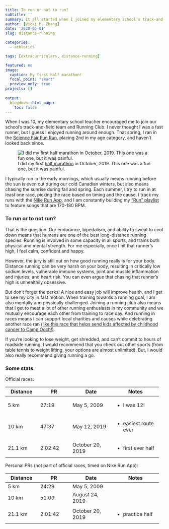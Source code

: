 ```yaml
---
title: To run or not to run?
subtitle: ''
summary: It all started when I joined my elementary school’s track-and-field team and now I am running multiple long-distance races each year. 
author: [Vicki M. Zhang]
date: '2020-05-01'
slug: distance-running

categories:
  - athletics

tags: [extracurriculars, distance-running]

featured: no
image:
  caption: My first half marathon!
  focal_point: "smart"
  preview_only: true
projects: []
  
output:
  blogdown::html_page:
    toc: false
---
```


When I was 10, my elementary school teacher encouraged me to join our school’s track-and-field team and Running Club. I never thought I was a fast runner, but I guess I enjoyed running around enough. That spring, I ran in the [Science Fair Fun Run](https://www.sciencefairs.ca/fun-run/), placing 2nd in my age category, and haven’t looked back since.

![I did my first [half marathon](http://www.torontowaterfrontmarathon.com/) in October, 2019. This one was a fun one, but it was painful.](featured.jpg)

I typically run in the early mornings, which usually means running before the sun is even out during our cold Canadian winters, but also means chasing the sunrise during fall and spring. Each summer, I try to run in at least one race, picking the race based on timing and the cause. I track my runs with the [Nike Run App](https://www.nike.com/ca/nrc-app), and I am constantly building my [“Run” playlist](https://open.spotify.com/playlist/1NDVIqEN5BpWLTp6D3GlNI) to feature songs that are 170-180 BPM.

### To run or to not run?

That is the question. Our endurance, bipedalism, and ability to sweat to cool down means that humans are one of the best long-distance running species. Running is involved in some capacity in all sports, and trains both physical and mental strength. For me especially, once I hit that runner’s high, I feel calm, confident and happy.

However, the jury is still out on how good running really is for your body. Distance running can be very harsh on your body, resulting in critically low sodium levels, vulnerable immune systems, joint and muscle inflammation and injuries, and heart risk. You can even argue that chasing that runner’s high is unhealthily obsessive.

But don’t forget the perks! A nice and easy job will improve health, and I get to see my city in fast motion. When training towards a running goal, I am also mentally and physically challenged. Joining a running club also means that I get to meet a lot of other running enthusiasts in my community and we mutually encourage each other from training to race day. And running in races means I can support local charities and causes while celebrating another race ran [(like this race that helps send kids affected by childhood cancer to Camp Ooch!)](https://raceroster.com/events/2020/27499/sporting-life-10k-virtual-run).

If you’re looking to lose weight, get shredded, and can’t commit to hours of roadside running, I would recommend that you check out other sports (from table tennis to weight lifting, your options are almost unlimited). But, I would also really recommend giving running a go.

### Some stats

Official races:

+---------------+---------------+--------------------+----------------------+
| Distance      | PR            | Date               |Notes                 |
+===============+===============+====================+======================+
| 5 km          | 27:19         | May 5, 2009        |- I was 12!           |
+---------------+---------------+--------------------+----------------------+
| 10 km         | 47:37         | May 12, 2019       |- easiest route  ever |
+---------------+---------------+--------------------+----------------------+
| 21.1 km       | 2:02:42       | October 20, 2019   |- first ever half     |
+---------------+---------------+--------------------+----------------------+


Personal PRs (not part of official races, timed on Nike Run App):

+---------------+---------------+--------------------+----------------------+
| Distance      | PR            | Date               |Notes                 |
+===============+===============+====================+======================+
| 5 km          | 24:29         | May 5, 2009        |                      |
+---------------+---------------+--------------------+----------------------+
| 10 km         | 51:09         | August 24, 2019    |                      |
+---------------+---------------+--------------------+----------------------+
| 21.1 km       | 2:01:42       | October 20, 2019   |- practice half       |
+---------------+---------------+--------------------+----------------------+


